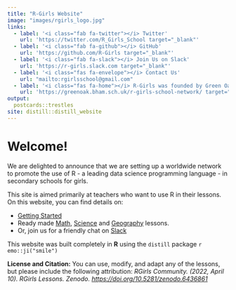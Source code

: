 ```yaml
---
title: "R-Girls Website"
image: "images/rgirls_logo.jpg"
links:
  - label: '<i class="fab fa-twitter"></i> Twitter'
    url: 'https://twitter.com/R_Girls_School target="_blank"'
  - label: '<i class="fab fa-github"></i> GitHub'
    url: 'https://github.com/R-Girls target="_blank"'
  - label: '<i class="fab fa-slack"></i> Join Us on Slack' 
    url: 'https://r-girls.slack.com target="_blank"'    
  - label: '<i class="fas fa-envelope"></i> Contact Us'
    url: "mailto:rgirlsschool@gmail.com" 
  - label: '<i class="fas fa-home"></i> R-Girls was founded by Green Oak Academy'
    url: 'https://greenoak.bham.sch.uk/r-girls-school-network/ target="_blank"'  
output:
  postcards::trestles
site: distill::distill_website
---
```



</div>
# Welcome!
We are delighted to announce that we are setting up a worldwide network to promote the use of R - a leading data science programming language - in secondary schools for girls.

This site is aimed primarily at teachers who want to use R in their lessons. On this website, you can find details on:

- <a href="https://r-girls.github.io/website/getting_started.html" target="_blank">Getting Started</a>
- Ready made <a href="https://r-girls.github.io/website/math_lessons.html" target="_blank">Math</a>, <a href="https://r-girls.github.io/website/science_lessons.html" target="_blank">Science</a> and <a href="https://r-girls.github.io/website/geography_lessons.html" target="_blank">Geography</a> lessons.
- Or,	join us for a friendly chat on <a href="https://r-girls.slack.com" target="_blank">Slack</a>

<!-- [Getting Started](https://r-girls.github.io/website/getting_started.html)  -->
<!-- - Ready made [Math](https://r-girls.github.io/website/math_lessons.html), [Science](https://r-girls.github.io/website/science_lessons.html), [Geography](https://r-girls.github.io/website/geography_lessons.html), and [R](https://r-girls.github.io/website/r_lessons.html) lessons. -->
<!-- - Or,	join us for a friendly chat on slack -->



This website was built completely in **R** using the `distill` package  `r emo::ji("smile")`

<div class="license">
**License and Citation:** You can use, modify, and adapt any of the lessons, but please include the following attribution: *RGirls Community. (2022, April 10). RGirls Lessons. Zenodo. [https://doi.org/10.5281/zenodo.6436861](https://doi.org/10.5281/zenodo.6436861)* 
</div>

  
</div>